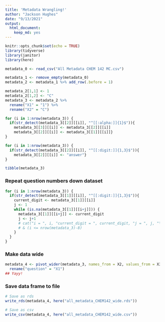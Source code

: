 ```yaml
---
title: 'Metadata Wrangling!'
author: "Jackson Hughes"
date: "9/13/2021"
output: 
  html_document:
    keep_md: yes
---
```


```r
knitr::opts_chunk$set(echo = TRUE)
library(tidyverse)
library(janitor)
library(here)
```

```r
metadata_0 <- read_csv("All Metadata CHEM 142 MC.csv")
```

```r
metadata_1 <- remove_empty(metadata_0)
metadata_2 <- metadata_1 %>% add_row(.before = 1)
```

```r
metadata_2[1,1] <- 1
metadata_2[1,2] <- "C"
metadata_3 <- metadata_2 %>% 
  rename("X1" = "1") %>% 
  rename("X2" = "C")
```

```r
for (i in 1:nrow(metadata_3)) {
  if(str_detect(metadata_3[[2]][[i]], "^[[:alpha:]]{1}$")){
    metadata_3[[3]][[i]] <- metadata_3[[2]][[i]]
    metadata_3[[2]][[i]] <- metadata_3[[1]][[i]]}
}

for (i in 1:nrow(metadata_3)) {
  if(str_detect(metadata_3[[2]][[i]], "^[[:digit:]]{1,3}$")){
    metadata_3[[2]][[i]] <- "answer"}
}
```

```r
tibble(metadata_3)
```

### Repeat question numbers down dataset

```r
for (i in 1:nrow(metadata_3)) {
  if(str_detect(metadata_3[[1]][[i]], "^[[:digit:]]{1,3}$")){
    current_digit <- metadata_3[[1]][[i]]
    j <- 1
    while (is.na(metadata_3[[1]][[i+j]])) {
      metadata_3[[1]][[i+j]] <- current_digit
      j <- j+1
      # cat("i = ", i, "current_digit = ", current_digit, "j = ", j, "\n")
      # & (i <= nrow(metadata_3)-8)
    }
  }
}
```

### Make data wide

```r
metadata_4 <- pivot_wider(metadata_3, names_from = X2, values_from = X3) %>% 
  rename("question" = "X1")
## Yayy!
```

### Save data frame to file

```r
# Save as rds
write_rds(metadata_4, here("all_metadata_CHEM142_wide.rds"))

# Save as csv
write_csv(metadata_4, here("all_metadata_CHEM142_wide.csv"))
```

